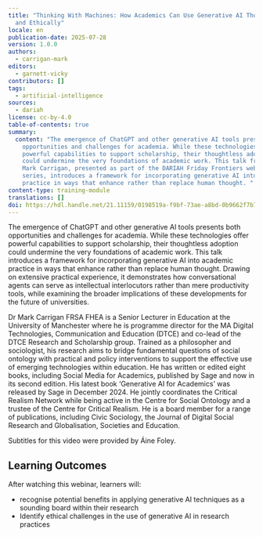 ```yaml
---
title: "Thinking With Machines: How Academics Can Use Generative AI Thoughtfully
  and Ethically"
locale: en
publication-date: 2025-07-28
version: 1.0.0
authors:
  - carrigan-mark
editors:
  - garnett-vicky
contributors: []
tags:
  - artificial-intelligence
sources:
  - dariah
license: cc-by-4.0
table-of-contents: true
summary:
  content: "The emergence of ChatGPT and other generative AI tools presents both
    opportunities and challenges for academia. While these technologies offer
    powerful capabilities to support scholarship, their thoughtless adoption
    could undermine the very foundations of academic work. This talk from Dr.
    Mark Carrigan, presented as part of the DARIAH Friday Frontiers webinar
    series, introduces a framework for incorporating generative AI into academic
    practice in ways that enhance rather than replace human thought. "
content-type: training-module
translations: []
doi: https://hdl.handle.net/21.11159/0198519a-f9bf-73ae-a8bd-0b9662f7b78d
---
```

The emergence of ChatGPT and other generative AI tools presents both opportunities and challenges for academia. While these technologies offer powerful capabilities to support scholarship, their thoughtless adoption could undermine the very foundations of academic work. This talk introduces a framework for incorporating generative AI into academic practice in ways that enhance rather than replace human thought. Drawing on extensive practical experience, it demonstrates how conversational agents can serve as intellectual interlocutors rather than mere productivity tools, while examining the broader implications of these developments for the future of universities.

Dr Mark Carrigan FRSA FHEA is a Senior Lecturer in Education at the University of Manchester where he is programme director for the MA Digital Technologies, Communication and Education (DTCE) and co-lead of the DTCE Research and Scholarship group. Trained as a philosopher and sociologist, his research aims to bridge fundamental questions of social ontology with practical and policy interventions to support the effective use of emerging technologies within education. He has written or edited eight books, including Social Media for Academics, published by Sage and now in its second edition. His latest book ‘Generative AI for Academics’ was released by Sage in December 2024. He jointly coordinates the Critical Realism Network while being active in the Centre for Social Ontology and a trustee of the Centre for Critical Realism. He is a board member for a range of publications, including Civic Sociology, the Journal of Digital Social Research and Globalisation, Societies and Education.

Subtitles for this video were provided by Áine Foley.

## Learning Outcomes

After watching this webinar, learners will:

* recognise potential benefits in applying generative AI techniques as a sounding board within their research
* Identify ethical challenges in the use of generative AI in research practices

<VideoCard provider="youtube" id="8w56GaAjaP4" title="Thinking With Machines: How Academics Can Use Generative AI Thoughtfully and Ethically" subtitle="Click here to watch the webinar" image="/assets/content/assets/en/resources/hosted/thinking-with-machines-how-academics-can-use-generative-ai-thoughtfully-and-ethically/mark-carrigan-thumbnail.png" />
